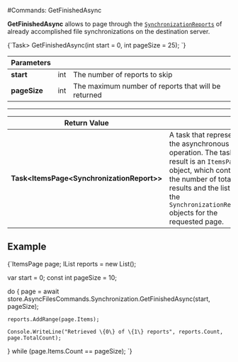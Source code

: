 
#Commands: GetFinishedAsync

**GetFinishedAsync** allows to page through the [`SynchronizationReports`](../../../../../glossary/synchronization-report.mdx) of already accomplished file synchronizations on the destination server.



<TabItem value="get_finished_1" label="get_finished_1">
<CodeBlock language="csharp">
{`Task<ItemsPage<SynchronizationReport>> GetFinishedAsync(int start = 0, int pageSize = 25);
`}
</CodeBlock>
</TabItem>

| Parameters | | |
| ------------- | ------------- | ----- |
| **start** | int | The number of reports to skip |
| **pageSize** | int | The maximum number of reports that will be returned |

---

| Return Value | |
| ------------- | ------------- |
| **Task&lt;ItemsPage&lt;SynchronizationReport&gt;&gt;** | A task that represents the asynchronous operation. The task result is an `ItemsPage` object, which contains the number of total results and the list of the `SynchronizationReport` objects for the requested page. |

## Example

<TabItem value="get_finished_2" label="get_finished_2">
<CodeBlock language="csharp">
{`ItemsPage<SynchronizationReport> page;
IList<SynchronizationReport> reports = new List<SynchronizationReport>();

var start = 0;
const int pageSize = 10;

do
\{
	page = await store.AsyncFilesCommands.Synchronization.GetFinishedAsync(start, pageSize);

	reports.AddRange(page.Items);

	Console.WriteLine("Retrieved \{0\} of \{1\} reports", reports.Count, page.TotalCount);

\} while (page.Items.Count == pageSize);
`}
</CodeBlock>
</TabItem>

